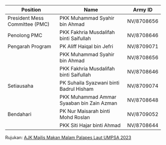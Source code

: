 
| Position                      | Name                                             | Army ID |
|-------------------------------|--------------------------------------------------|---------------|
| President Mess Committee (PMC)| PKK Muhammad Syahir bin Ahmad                         | NV/8708656    |
| Penolong PMC               | PKK Fakhria Musdalifah binti Saifullah               | NV/8708646    |
| Pengarah Program            |PK Aliff Haiqal bin Jefri                            | NV/8709071    |
|                             | PKK Muhammad Syahir bin Ahmad                         | NV/8708656    |
|                             | PKK Fakhria Musdalifah binti Saifullah               | NV/8708646    |
| Setiausaha                  | PK Suhaila Syazwani binti Badrul Hisham             | NV/8709074    |
|                             | PKK Muhammad Ammar Syaaban bin Zain Azman            | NV/8708648    |
| Bendahari                   | PK Nur Maisarah binti Mohd Roslan                    | NV/8709052    |
|                             | PKK Siti Hajar binti Ahmad                            | NV/8708644    |

Rujukan: [AJK Majlis Makan Malam Palapes Laut UMPSA 2023](/majlis-apresiasi-malam/MAJLIS%20MAKAN%20MALAM%20PALAPES%20LAUT%20UMPSA.pdf)